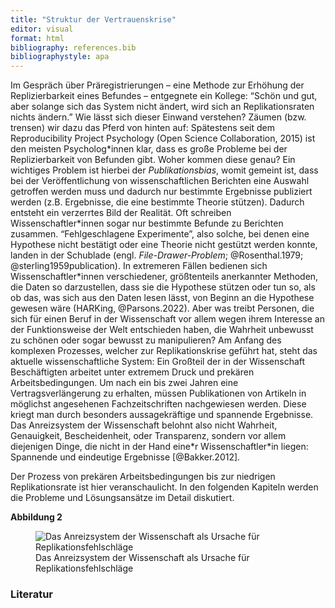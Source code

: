 ```yaml
---
title: "Struktur der Vertrauenskrise"
editor: visual
format: html
bibliography: references.bib
bibliographystyle: apa
---
```


Im Gespräch über Präregistrierungen -- eine Methode zur Erhöhung der Replizierbarkeit eines Befundes -- entgegnete ein Kollege: "Schön und gut, aber solange sich das System nicht ändert, wird sich an Replikationsraten nichts ändern." Wie lässt sich dieser Einwand verstehen? Zäumen (bzw. trensen) wir dazu das Pferd von hinten auf: Spätestens seit dem Reproducibility Project Psychology (Open Science Collaboration, 2015) ist den meisten Psycholog\*innen klar, dass es große Probleme bei der Replizierbarkeit von Befunden gibt. Woher kommen diese genau? Ein wichtiges Problem ist hierbei der *Publikationsbias*, womit gemeint ist, dass bei der Veröffentlichung von wissenschaftlichen Berichten eine Auswahl getroffen werden muss und dadurch nur bestimmte Ergebnisse publiziert werden (z.B. Ergebnisse, die eine bestimmte Theorie stützen). Dadurch entsteht ein verzerrtes Bild der Realität. Oft schreiben Wissenschaftler\*innen sogar nur bestimmte Befunde zu Berichten zusammen. "Fehlgeschlagene Experimente", also solche, bei denen eine Hypothese nicht bestätigt oder eine Theorie nicht gestützt werden konnte, landen in der Schublade (engl. *File-Drawer-Problem*; @Rosenthal.1979; @sterling1959publication). In extremeren Fällen bedienen sich Wissenschaftler\*innen verschiedener, größtenteils anerkannter Methoden, die Daten so darzustellen, dass sie die Hypothese stützen oder tun so, als ob das, was sich aus den Daten lesen lässt, von Beginn an die Hypothese gewesen wäre (HARKing, @Parsons.2022). Aber was treibt Personen, die sich für einen Beruf in der Wissenschaft vor allem wegen ihrem Interesse an der Funktionsweise der Welt entschieden haben, die Wahrheit unbewusst zu schönen oder sogar bewusst zu manipulieren? Am Anfang des komplexen Prozesses, welcher zur Replikationskrise geführt hat, steht das aktuelle wissenschaftliche System: Ein Großteil der in der Wissenschaft Beschäftigten arbeitet unter extremem Druck und prekären Arbeitsbedingungen. Um nach ein bis zwei Jahren eine Vertragsverlängerung zu erhalten, müssen Publikationen von Artikeln in möglichst angesehenen Fachzeitschriften nachgewiesen werden. Diese kriegt man durch besonders aussagekräftige und spannende Ergebnisse. Das Anreizsystem der Wissenschaft belohnt also nicht Wahrheit, Genauigkeit, Bescheidenheit, oder Transparenz, sondern vor allem diejenigen Dinge, die nicht in der Hand eine\*r Wissenschaftler\*in liegen: Spannende und eindeutige Ergebnisse [@Bakker.2012].

Der Prozess von prekären Arbeitsbedingungen bis zur niedrigen Replikationsrate ist hier veranschaulicht. In den folgenden Kapiteln werden die Probleme und Lösungsansätze im Detail diskutiert.

**Abbildung 2**

![Das Anreizsystem der Wissenschaft als Ursache für Replikationsfehlschläge](images/struktur.jpg)

### Literatur
